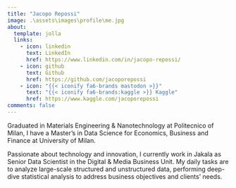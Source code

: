 ```yaml
---
title: "Jacopo Repossi"
image: .\assets\images\profile\me.jpg
about:
  template: jolla
  links:
    - icon: linkedin
      text: LinkedIn
      href: https://www.linkedin.com/in/jacopo-repossi/
    - icon: github
      text: Github
      href: https://github.com/jacoporepossi
    - icon: "{{< iconify fa6-brands mastodon >}}"
      text: "{{< iconify fa6-brands:kaggle >}} Kaggle"
      href: https://www.kaggle.com/jacoporepossi
comments: false
---
```


Graduated in Materials Engineering & Nanotechnology at Politecnico of Milan, I have a Master's in Data Science for Economics, Business and Finance at University of Milan.

Passionate about technology and innovation, I currently work in Jakala as Senior Data Scientist in the Digital & Media Business Unit. My daily tasks are to analyze large-scale structured and unstructured data, performing deep-dive statistical analysis to address business objectives and clients' needs.
